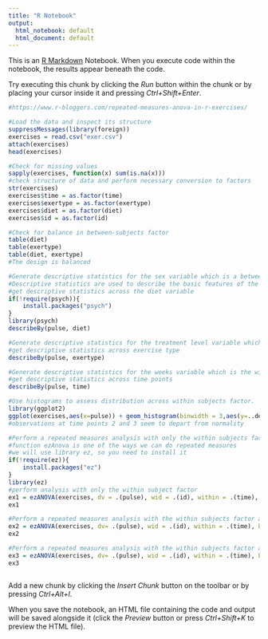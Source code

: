 ```yaml
---
title: "R Notebook"
output:
  html_notebook: default
  html_document: default
---
```


This is an [R Markdown](http://rmarkdown.rstudio.com) Notebook. When you execute code within the notebook, the results appear beneath the code. 

Try executing this chunk by clicking the *Run* button within the chunk or by placing your cursor inside it and pressing *Ctrl+Shift+Enter*. 

```r
#https://www.r-bloggers.com/repeated-measures-anova-in-r-exercises/

#Load the data and inspect its structure
suppressMessages(library(foreign))
exercises = read.csv("exer.csv")
attach(exercises)
head(exercises)

#Check for missing values
sapply(exercises, function(x) sum(is.na(x)))
#check structure of data and perform necessary conversion to factors
str(exercises)
exercises$time = as.factor(time)
exercises$exertype = as.factor(exertype)
exercises$diet = as.factor(diet)
exercises$id = as.factor(id)

#Check for balance in between-subjects factor
table(diet)
table(exertype)
table(diet, exertype)
#The design is balanced

#Generate descriptive statistics for the sex variable which is a between subjects factor
#Descriptive statistics are used to describe the basic features of the data in a study. They provide simple summaries about the sample and the measures. Together with simple graphics analysis, they form the basis of virtually every quantitative analysis of data.
#get descriptive statistics across the diet variable
if(!require(psych)){
    install.packages("psych")
}
library(psych)
describeBy(pulse, diet)

#Generate descriptive statistics for the treatment level variable which is a between subjects factor
#get descriptive statistics across exercise type
describeBy(pulse, exertype)

#Generate descriptive statistics for the weeks variable which is the within subjects factor
#get descriptive statistics across time points
describeBy(pulse, time)

#Use histograms to assess distribution across within subjects factor.
library(ggplot2)
ggplot(exercises,aes(x=pulse)) + geom_histogram(binwidth = 3,aes(y=..density..)) + facet_grid(. ~ time) + geom_density(col=3)
#observations at time points 2 and 3 seem to depart from normality

#Perform a repeated measures analysis with only the within subjects factor
#function ezAnova is one of the ways we can do repeated measures
#we will use library ez, so you need to install it
if(!require(ez)){
    install.packages("ez")
}
library(ez)
#perform analysis with only the within subject factor
ex1 = ezANOVA(exercises, dv = .(pulse), wid = .(id), within = .(time), detailed = TRUE)
ex1

#Perform a repeated measures analysis with the within subjects factor and one between subjects factor
ex2 = ezANOVA(exercises, dv= .(pulse), wid = .(id), within = .(time), between = .(diet), detailed = TRUE)
ex2

#Perform a repeated measures analysis with the within subjects factor and two between subjects factors
ex3 = ezANOVA(exercises, dv= .(pulse), wid = .(id), within = .(time), between = .(diet, exertype), detailed = TRUE)
ex3



```

Add a new chunk by clicking the *Insert Chunk* button on the toolbar or by pressing *Ctrl+Alt+I*.

When you save the notebook, an HTML file containing the code and output will be saved alongside it (click the *Preview* button or press *Ctrl+Shift+K* to preview the HTML file).
